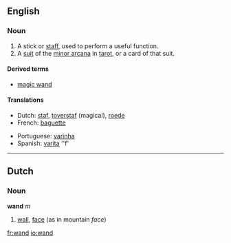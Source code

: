 {{see|wand}}
==English==
===Noun===
{{en-noun|wand|wands}}

#A stick or [[staff]], used to perform a useful function.
#A [[suit]] of the [[minor arcana]] in [[tarot]], or a card of that suit.

====Derived terms====
*[[magic wand]]

====Translations====
{{top}}
*Dutch: [[staf]], [[toverstaf]] (magical), [[roede]]
*French: [[baguette]]
{{mid}}
*Portuguese: [[varinha]]
*Spanish: [[varita]] ''f'
{{bottom}}

----

==Dutch==
===Noun===
'''wand''' ''m''

#[[wall]], [[face]] (as in mountain ''face'')

[[fr:wand]]
[[io:wand]]